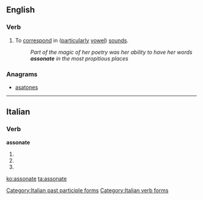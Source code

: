 ==English==

===Verb===
{{en-verb|assonat|es}}

# To [[correspond]] in ([[particularly]] [[vowel]]) [[sound]]s.
#: ''Part of the magic of her poetry was her ability to have her words '''assonate''' in the most propitious places''

===Anagrams===
* [[asatones#English|asatones]]

----

==Italian==

===Verb===
'''assonate'''

# {{conjugation of|assonare||2|p|pres|ind|lang=it}}
# {{conjugation of|assonare||2|p|imp||lang=it}}
# {{form of|[[feminine|Feminine]] plural|[[assonato]]}}

[[Category:Italian past participle forms]]
[[Category:Italian verb forms]]

[[ko:assonate]]
[[ta:assonate]]